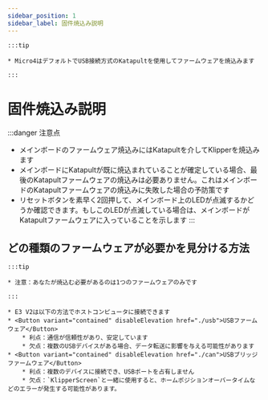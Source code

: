 ```yaml
---
sidebar_position: 1
sidebar_label: 固件焼込み説明
---
```


    :::tip

    * Micro4はデフォルトでUSB接続方式のKatapultを使用してファームウェアを焼込みます

    :::

# 固件焼込み説明

:::danger 注意点
* メインボードのファームウェア焼込みにはKatapultを介してKlipperを焼込みます
* メインボードにKatapultが既に焼込まれていることが確定している場合、最後のKatapultファームウェアの焼込みは必要ありません。これはメインボードのKatapultファームウェアの焼込みに失敗した場合の予防策です
* リセットボタンを素早く2回押して、メインボード上のLEDが点滅するかどうか確認できます。もしこのLEDが点滅している場合は、メインボードがKatapultファームウェアに入っていることを示します
:::

## どの種類のファームウェアが必要かを見分ける方法

    :::tip

    * 注意：あなたが焼込む必要があるのは1つのファームウェアのみです

    :::
    
    * E3 V2は以下の方法でホストコンピュータに接続できます
    * <Button variant="contained" disableElevation href="./usb">USBファームウェア</Button>
        * 利点：通信が信頼性があり、安定しています
        * 欠点：複数のUSBデバイスがある場合、データ転送に影響を与える可能性があります
    * <Button variant="contained" disableElevation href="./can">USBブリッジファームウェア</Button>
        * 利点：複数のデバイスに接続でき、USBポートを占有しません
        * 欠点：`KlipperScreen`と一緒に使用すると、ホームポジションオーバータイムなどのエラーが発生する可能性があります。
